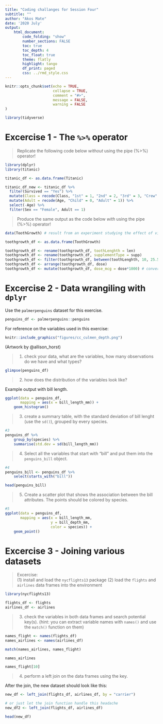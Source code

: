 ```yaml
---
title: "Coding challanges for Session Four"
subtitle: ""
author: "Akos Mate"
date: '2020 July'
output:
    html_document:
        code_folding: "show"
        number_sections: FALSE
        toc: true
        toc_depth: 4
        toc_float: true
        theme: flatly
        highlight: tango
        df_print: paged
        css: ../rmd_style.css
---
```



```r
knitr::opts_chunk$set(echo = TRUE,
                      collapse = TRUE,
                      comment = "#>",
                      message = FALSE,
                      warning = FALSE
)
```



```r

library(tidyverse)

```



# Excercise 1 - The `%>%` operator

> Replicate the following code below *without* using the pipe (%>%) operator!

```r
library(dplyr)
library(titanic)

titanic_df <- as.data.frame(Titanic)

titanic_df_new <- titanic_df %>% 
  filter(Survived == "Yes") %>% 
  mutate(Class = recode(Class, "1st" = 1, "2nd" = 2, "3rd" = 3, "Crew" = 0)) %>%
  mutate(Adult = recode(Age, "Child" = 0, "Adult" = 1)) %>%
  select(-Age) %>% 
  filter(Sex == "Female", Adult == 1)  
```


> Produce the same output as the code below *with* using the pipe (%>%) operator!


```r
data(ToothGrowth) # result from an experiment studying the effect of vitamin C on tooth growth in 60 Guinea pigs

toothgrowth_df <- as.data.frame(ToothGrowth)

toothgrowth_df <- rename(toothgrowth_df, toothLenghth = len)
toothgrowth_df <- rename(toothgrowth_df, supplementType = supp)
toothgrowth_df <- filter(toothgrowth_df, between(toothLenghth, 10, 25.5))
toothgrowth_df <- arrange(toothgrowth_df, dose)
toothgrowth_df <- mutate(toothgrowth_df, dose_mcg = dose*1000) # converting milligrams to micrograms
```




# Excercise 2 - Data wrangiling with `dplyr`
Use the `palmerpenguins` dataset for this exercise.

```r
penguins_df <- palmerpenguins::penguins
```


For reference on the variables used in this exercise:

```r

knitr::include_graphics("figures/cc_culmen_depth.png")

``` 

(Artwork by @allison_horst)

> (1) check your data, what are the variables, how many observations do we have and what types?  

```r
glimpse(penguins_df)
```

> (2) how does the distribution of the variables look like?

Example output with bill length.
```r
ggplot(data = penguins_df,
       mapping = aes(x = bill_length_mm)) +
    geom_histogram()
```


> (3) create a summary table, with the standard deviation of bill lenght (use the `sd()`), grouped by every species.

```r
#3
penguins_df %>% 
    group_by(species) %>% 
    summarise(std.dev = sd(bill_length_mm))

```


> (4) Select all the variables that start with "bill" and put them into the `penguins_bill` object.

```r

#4 
penguins_bill <- penguins_df %>% 
    select(starts_with("bill")) 
```

```r
head(penguins_bill)
```



> (5) Create a scatter plot that shows the association between the bill attributes. The points should be colored by species.


```r
#5
ggplot(data = penguins_df,
       mapping = aes(x = bill_length_mm,
                     y = bill_depth_mm,
                     color = species)) +
    geom_point()
```

# Excercise 3 - Joining various datasets
> Excercise:  
> (1) install and load the `nycflights13` package
> (2) load the `flights` and `airlines` data frames into the environment

```r
library(nycflights13)

flights_df <- flights
airlines_df <- airlines
```


> (3) check the variables in both data frames and search potential key(s). (hint: you can extract variable names with `names()` and use the `match()` function on them)

```r
names_flight <- names(flights_df)
names_airlines <- names(airlines_df)

match(names_airlines, names_flight)

names_airlines

names_flight[10]

```


> (4) perform a left join on the data frames using the key.

After the join, the new dataset should look like this:
```r
new_df <- left_join(flights_df, airlines_df, by = "carrier")

```


```r
# or just let the join function handle this headache
new_df2 <- left_join(flights_df, airlines_df)
```


```r
head(new_df)
```

